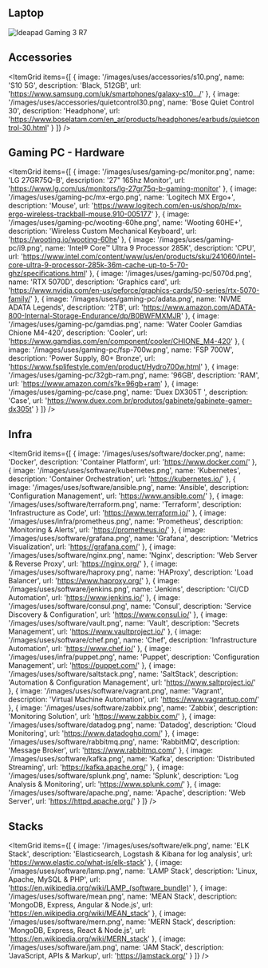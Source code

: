 ---
---

## Laptop

<Image
  src='/images/uses/ideapad-3i.png'
  alt='Ideapad Gaming 3 R7'
  width={1920}
  height={1080}
  lazy={false}
  priority
/>

## Accessories

<ItemGrid
  items={[
    {
      image: '/images/uses/accessories/s10.png',
      name: 'S10 5G',
      description: 'Black, 512GB',
      url: 'https://www.samsung.com/uk/smartphones/galaxy-s10.../'
    },
    {
      image: '/images/uses/accessories/quietcontrol30.png',
      name: 'Bose Quiet Control 30',
      description: 'Headphone',
      url: 'https://www.boselatam.com/en_ar/products/headphones/earbuds/quietcontrol-30.html'
    }
  ]}
/>

## Gaming PC - Hardware

<ItemGrid
  items={[
    {
      image: '/images/uses/gaming-pc/monitor.png',
      name: 'LG 27GR75Q-B',
      description: '27" 165hz Monitor',
      url: 'https://www.lg.com/us/monitors/lg-27gr75q-b-gaming-monitor'
    },
    {
      image: '/images/uses/gaming-pc/mx-ergo.png',
      name: 'Logitech MX Ergo+',
      description: 'Mouse',
      url: 'https://www.logitech.com/en-us/shop/p/mx-ergo-wireless-trackball-mouse.910-005177'
    },
    {
      image: '/images/uses/gaming-pc/wooting-60he.png',
      name: 'Wooting 60HE+',
      description: 'Wireless Custom Mechanical Keyboard',
      url: 'https://wooting.io/wooting-60he'
    },
    {
      image: '/images/uses/gaming-pc/i9.png',
      name: 'Intel® Core™ Ultra 9 Processor 285K',
      description: 'CPU',
      url: 'https://www.intel.com/content/www/us/en/products/sku/241060/intel-core-ultra-9-processor-285k-36m-cache-up-to-5-70-ghz/specifications.html'
    },
    {
      image: '/images/uses/gaming-pc/5070d.png',
      name: 'RTX 5070D',
      description: 'Graphics card',
      url: 'https://www.nvidia.com/en-us/geforce/graphics-cards/50-series/rtx-5070-family/'
    },
    {
      image: '/images/uses/gaming-pc/adata.png',
      name: 'NVME ADATA Legends',
      description: '2TB',
      url: 'https://www.amazon.com/ADATA-800-Internal-Storage-Endurance/dp/B0BWFMXMJR'
    },
    {
      image: '/images/uses/gaming-pc/gamdias.png',
      name: 'Water Cooler Gamdias Chione M4-420',
      description: 'Cooler',
      url: 'https://www.gamdias.com/en/component/cooler/CHIONE_M4-420'
    },
    {
      image: '/images/uses/gaming-pc/fsp-700w.png',
      name: 'FSP 700W',
      description: 'Power Supply, 80+ Bronze',
      url: 'https://www.fsplifestyle.com/en/product/Hydro700w.html'
    },
    {
      image: '/images/uses/gaming-pc/32gb-ram.png',
      name: '96GB',
      description: 'RAM',
      url: 'https://www.amazon.com/s?k=96gb+ram'
    },
    {
      image: '/images/uses/gaming-pc/case.png',
      name: 'Duex DX305T ',
      description: 'Case',
      url: 'https://www.duex.com.br/produtos/gabinete/gabinete-gamer-dx305t'
    }
  ]}
/>

## Infra

<ItemGrid
  items={[
    {
      image: '/images/uses/software/docker.png',
      name: 'Docker',
      description: 'Container Platform',
      url: 'https://www.docker.com/'
    },
    {
      image: '/images/uses/software/kubernetes.png',
      name: 'Kubernetes',
      description: 'Container Orchestration',
      url: 'https://kubernetes.io/'
    },
    {
      image: '/images/uses/software/ansible.png',
      name: 'Ansible',
      description: 'Configuration Management',
      url: 'https://www.ansible.com/'
    },
    {
      image: '/images/uses/software/terraform.png',
      name: 'Terraform',
      description: 'Infrastructure as Code',
      url: 'https://www.terraform.io/'
    },
    {
      image: '/images/uses/infra/prometheus.png',
      name: 'Prometheus',
      description: 'Monitoring & Alerts',
      url: 'https://prometheus.io/'
    },
    {
      image: '/images/uses/software/grafana.png',
      name: 'Grafana',
      description: 'Metrics Visualization',
      url: 'https://grafana.com/'
    },
    {
      image: '/images/uses/software/nginx.png',
      name: 'Nginx',
      description: 'Web Server & Reverse Proxy',
      url: 'https://nginx.org/'
    },
    {
      image: '/images/uses/software/haproxy.png',
      name: 'HAProxy',
      description: 'Load Balancer',
      url: 'https://www.haproxy.org/'
    },
    {
      image: '/images/uses/software/jenkins.png',
      name: 'Jenkins',
      description: 'CI/CD Automation',
      url: 'https://www.jenkins.io/'
    },
    {
      image: '/images/uses/software/consul.png',
      name: 'Consul',
      description: 'Service Discovery & Configuration',
      url: 'https://www.consul.io/'
    },
    {
      image: '/images/uses/software/vault.png',
      name: 'Vault',
      description: 'Secrets Management',
      url: 'https://www.vaultproject.io/'
    },
    {
      image: '/images/uses/software/chef.png',
      name: 'Chef',
      description: 'Infrastructure Automation',
      url: 'https://www.chef.io/'
    },
    {
      image: '/images/uses/infra/puppet.png',
      name: 'Puppet',
      description: 'Configuration Management',
      url: 'https://puppet.com/'
    },
    {
      image: '/images/uses/software/saltstack.png',
      name: 'SaltStack',
      description: 'Automation & Configuration Management',
      url: 'https://www.saltproject.io/'
    },
    {
      image: '/images/uses/software/vagrant.png',
      name: 'Vagrant',
      description: 'Virtual Machine Automation',
      url: 'https://www.vagrantup.com/'
    },
    {
      image: '/images/uses/software/zabbix.png',
      name: 'Zabbix',
      description: 'Monitoring Solution',
      url: 'https://www.zabbix.com/'
    },
    {
      image: '/images/uses/software/datadog.png',
      name: 'Datadog',
      description: 'Cloud Monitoring',
      url: 'https://www.datadoghq.com/'
    },
    {
      image: '/images/uses/software/rabbitmq.png',
      name: 'RabbitMQ',
      description: 'Message Broker',
      url: 'https://www.rabbitmq.com/'
    },
    {
      image: '/images/uses/software/kafka.png',
      name: 'Kafka',
      description: 'Distributed Streaming',
      url: 'https://kafka.apache.org/'
    },
    {
      image: '/images/uses/software/splunk.png',
      name: 'Splunk',
      description: 'Log Analysis & Monitoring',
      url: 'https://www.splunk.com/'
    },
    {
      image: '/images/uses/software/apache.png',
      name: 'Apache',
      description: 'Web Server',
      url: 'https://httpd.apache.org/'
    }
  ]}
/>

## Stacks

<ItemGrid
  items={[
    {
      image: '/images/uses/software/elk.png',
      name: 'ELK Stack',
      description: 'Elasticsearch, Logstash & Kibana for log analysis',
      url: 'https://www.elastic.co/what-is/elk-stack'
    },
    {
      image: '/images/uses/software/lamp.png',
      name: 'LAMP Stack',
      description: 'Linux, Apache, MySQL & PHP',
      url: 'https://en.wikipedia.org/wiki/LAMP_(software_bundle)'
    },
    {
      image: '/images/uses/software/mean.png',
      name: 'MEAN Stack',
      description: 'MongoDB, Express, Angular & Node.js',
      url: 'https://en.wikipedia.org/wiki/MEAN_stack'
    },
    {
      image: '/images/uses/software/mern.png',
      name: 'MERN Stack',
      description: 'MongoDB, Express, React & Node.js',
      url: 'https://en.wikipedia.org/wiki/MERN_stack'
    },
    {
      image: '/images/uses/software/jam.png',
      name: 'JAM Stack',
      description: 'JavaScript, APIs & Markup',
      url: 'https://jamstack.org/'
    }
  ]}
/>

